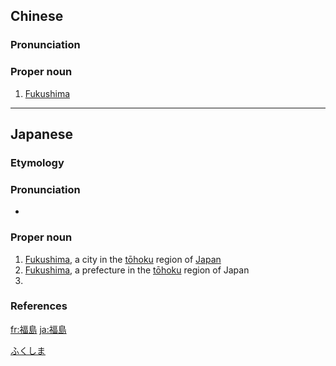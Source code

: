 {{also|福岛}}
==Chinese==
{{zh-forms|s=福岛}}

===Pronunciation===
{{zh-pron
|m=Fúdǎo
|cat=pn
}}

===Proper noun===
{{zh-proper noun}}

# [[Fukushima]]

----

==Japanese==
{{ja-kanjitab|ふく|しま|yomi=j}}

===Etymology===
{{compound|福|gloss1=fortune, luck|島|gloss2=island|sc=Jpan|lang=ja|sort=ふくしま}}

===Pronunciation===
* {{ja-pron|ふくしま|y=j|acc=2|acc_ref=NHK}}

===Proper noun===
{{ja-pos|ふくしま|proper}}

# [[Fukushima]], a city in the [[tōhoku]] region of [[Japan]]
# [[Fukushima]], a prefecture in the [[tōhoku]] region of Japan
# {{surname|lang=ja|sort=ふくしま}}

===References===
<references/>

[[Category:ja:Cities|ふくしま]]

[[fr:福島]]
[[ja:福島]]